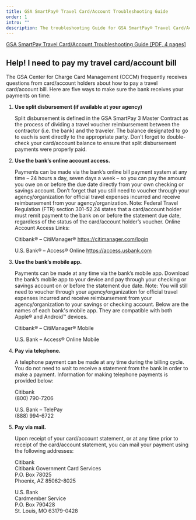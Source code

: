 ```yaml
---
title: GSA SmartPay® Travel Card/Account Troubleshooting Guide
order: 1
intro: ""
description: The troubleshooting Guide for GSA SmartPay® Travel Card/Account
---
```


[GSA SmartPay Travel Card/Account Troubleshooting Guide [PDF, 4 pages]](/files/publications/publications-travel-card-troubleshooting-guide.pdf)

## Help! I need to pay my travel card/account bill

The GSA Center for Charge Card Management (CCCM) frequently receives questions from card/account holders about how to pay a travel card/account bill. Here 
are five ways to make sure the bank receives your payments on time:


1. **Use split disbursement (if available at your agency)**

    Split disbursement is defined in the GSA SmartPay 3 Master Contract as the process of dividing a travel voucher reimbursement between the contractor (i.e. the bank) and the traveler. The balance designated to go to each is sent directly to the appropriate party. Don’t forget to double-check your card/account balance to ensure that split disbursement payments were properly paid.

2. **Use the bank’s online account access.**

    Payments can be made via the bank’s online bill payment system at any time – 24 hours a day, seven days a week – so you can pay the amount you owe on or before the due date directly from your own checking or savings account. Don’t forget that you still need to voucher through your agency/organization for official travel expenses incurred and receive reimbursement from your agency/organization. Note: Federal Travel Regulation (FTR) section 301-52.24 states that a card/account holder must remit payment to the bank on or before the statement due date, regardless of the status of the card/account holder’s voucher. Online Account Access Links:

    Citibank® – CitiManager®
    https://citimanager.com/login

    U.S. Bank® – Access® Online
    https://access.usbank.com

3. **Use the bank’s mobile app.**

    Payments can be made at any time via the bank’s mobile app. Download the bank’s mobile app to your device and pay through your checking or savings account on or before the statement due date. Note: You will still need to voucher through your agency/organization for official travel expenses incurred and receive reimbursement from your agency/organization to your savings or checking account. Below are the names of each bank's mobile app. They are compatible with both Apple® and Android™ devices.

    Citibank® – CitiManager® Mobile

    U.S. Bank – Access® Online Mobile

4. **Pay via telephone.**

    A telephone payment can be made at any time during the billing cycle. You do not need to wait to receive a statement from the bank in order to make a payment. Information for making telephone payments is provided below:

    Citibank  
    (800) 790-7206

    U.S. Bank – TelePay  
    (888) 994-6722

5. **Pay via mail.**

    Upon receipt of your card/account statement, or at any time prior to receipt of the card/account statement, you can mail your payment using the following addresses:

    Citibank  
    Citibank Government Card Services  
    P.O. Box 78025  
    Phoenix, AZ 85062-8025  

    U.S. Bank  
    Cardmember Service  
    P.O. Box 790428  
    St. Louis, MO 63179-0428  
